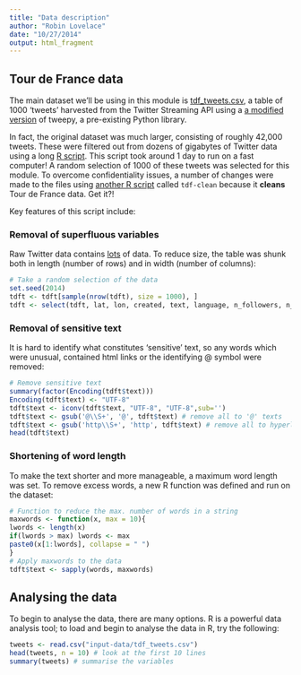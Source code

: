 ```yaml
---
title: "Data description"
author: "Robin Lovelace"
date: "10/27/2014"
output: html_fragment
---
```


## Tour de France data

The main dataset we'll be using in this module is [tdf_tweets.csv](https://github.com/MassAtLeeds/webGIS/blob/master/input-data/tdf_tweets.csv),
a table of 1000 'tweets' harvested from the Twitter Streaming API using a
[a modified version](https://github.com/Robinlovelace/tweepy) of tweepy,
a pre-existing Python library.

In fact, the original dataset was much larger, consisting
of roughly 42,000 tweets. These were
filtered out from dozens of gigabytes of Twitter data using a long [R script](https://github.com/Robinlovelace/tweepy/blob/master/filters/BigLoad-tdf.R).
This script took around 1 day to run on a fast computer! A random selection
of 1000 of these tweets was selected for this module.
To overcome confidentiality issues, a number of changes were made to the files
using [another R script](https://github.com/MassAtLeeds/webGIS/blob/master/R/tdf-clean.R) called `tdf-clean` because it **cleans** Tour de France data. Get it?!

Key features of this script include:

### Removal of superfluous variables

Raw Twitter data contains [lots](https://dev.twitter.com/rest/public) of data.
To reduce size, the table was shunk both in length (number of rows)
and in width (number of columns):

<script src="https://gist.github.com/Robinlovelace/ab9ca897945111695b20.js"></script>

```r
# Take a random selection of the data
set.seed(2014)
tdft <- tdft[sample(nrow(tdft), size = 1000), ]
tdft <- select(tdft, lat, lon, created, text, language, n_followers, n_tweets, user_location)
```

### Removal of sensitive text

It is hard to identify what constitutes 'sensitive' text, so any words which
were unusual, contained html links or the identifying @ symbol were removed:

```r
# Remove sensitive text
summary(factor(Encoding(tdft$text)))
Encoding(tdft$text) <- "UTF-8"
tdft$text <- iconv(tdft$text, "UTF-8", "UTF-8",sub='')
tdft$text <- gsub('@\\S+', '@', tdft$text) # remove all to '@' texts
tdft$text <- gsub('http\\S+', 'http', tdft$text) # remove all to hyperlinks
head(tdft$text)
```

### Shortening of word length

To make the text shorter and more manageable, a maximum word length was set.
To remove excess words, a new R function was defined and run on the dataset:

```r
# Function to reduce the max. number of words in a string
maxwords <- function(x, max = 10){
lwords <- length(x)
if(lwords > max) lwords <- max
paste0(x[1:lwords], collapse = " ")
}
# Apply maxwords to the data
tdft$text <- sapply(words, maxwords)
```

## Analysing the data

To begin to analyse the data, there are many options.
R is a powerful data analysis tool; to load and begin to analyse the data in
R, try the following:

```r
tweets <- read.csv("input-data/tdf_tweets.csv")
head(tweets, n = 10) # look at the first 10 lines
summary(tweets) # summarise the variables
```
